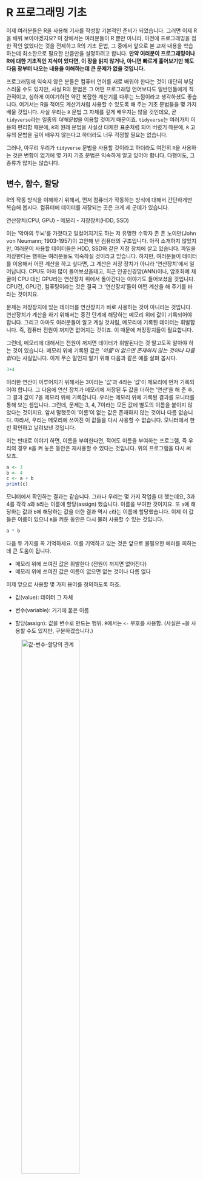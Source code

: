 # R 프로그래밍 기초

이제 여러분들은 R을 사용해 기사를 작성할 기본적인 준비가 되었습니다. 그러면 이제 R을 배워 보아야겠지요? 이 장에서는 여러분들이 R 뿐만 아니라, 이전에 프로그래밍을 접한 적인 없었다는 것을 전제하고 R의 기초 문법, 그 중에서 앞으로 본 교재 내용을 학습하는데 최소한으로 필요한 만큼만을 설명하려고 합니다. **만약 여러분이 프로그래밍이나 R에 대한 기초적인 지식이 있다면, 이 장을 읽지 않거나, 아니면 빠르게 훑어보기만 해도 다음 장부터 나오는 내용을 이해하는데 큰 문제가 없을 것입니다.**

프로그래밍에 익숙지 않은 분들은 컴퓨터 언어를 새로 배워야 한다는 것이 대단히 부담스러울 수도 있지만, 사실 R의 문법은 그 어떤 프로그래밍 언어보다도 일반인들에게 직관적이고, 심하게 이야기하면 약간 복잡한 계산기를 다루는 느낌이라고 생각하셨도 좋습니다. 여기서는 R을 적어도 계산기처럼 사용할 수 있도록 해 주는 기초 문법들을 몇 가지 배울 것입니다. 사실 우리는 `R` 문법 그 자체를 깊게 배우지는 않을 것인데요, 곧 `tidyverse`라는 일종의 *대체문법*을 이용할 것이기 때문이죠. `tidyverse`는 여러가지 이용의 편리함 때문에, `R`의 원래 문법을 사실상 대체한 표준처럼 되어 버렸기 때문에, `R` 고유의 문법을 깊이 배우지 않는다고 하더라도 너무 걱정할 필요는 없습니다.

그러나, 아무리 우리가 `tidyverse` 문법을 사용할 것이라고 하더라도 여전히 `R`을 사용하는 것은 변함이 없기에 몇 가지 기초 문법은 익숙하게 알고 있어야 합니다. 다행이도, 그 종류가 많지는 않습니다.

## 변수, 함수, 할당

R의 작동 방식을 이해하기 위해서, 먼저 컴퓨터가 작동하는 방식에 대해서 간단하게만 복습해 봅시다. 컴퓨터에 데이터를 저장되는 곳은 크게 세 군데가 있습니다.

연산장치(CPU, GPU) - 메모리 - 저장장치(HDD, SSD)

이는 '악마의 두뇌'를 가졌다고 일컬어지기도 하는 저 유명한 수학자 존 폰 노이만(John von Neumann; 1903-1957)이 고안해 낸 컴퓨터의 구조입니다. 아직 소개하지 않았지만, 여러분이 사용할 데이터들은 HDD, SSD와 같은 저장 장치에 살고 있습니다. 파일을 저장한다는 행위는 여러분들도 익숙하실 것이라고 믿습니다. 하지만, 여러분들이 데이터를 이용해서 어떤 계산을 하고 싶다면, 그 계산은 저장 장치가 아니라 '연산장치'에서 일어납니다. CPU도 아마 많이 들어보셨을테고, 최근 인공신경망(ANN)이나, 암호화폐 채굴이 CPU 대신 GPU라는 연산장치 위에서 돌아간다는 이야기도 들어보셨을 것입니다. CPU건, GPU건, 컴퓨팅이라는 것은 결국 그 '연산장치'들이 어떤 계산을 해 주기를 바라는 것이지요.

문제는 저장장치에 있는 데이터를 연산장치가 바로 사용하는 것이 아니라는 것입니다. 연산장치가 계산을 하기 위해서는 중간 단계에 해당하는 메모리 위에 값이 기록되어야 합니다. 그리고 아마도 여러분들이 알고 계실 것처럼, 메모리에 기록된 데이터는 휘발합니다. 즉, 컴퓨터 전원이 꺼지면 없어지는 것이죠. 이 때문에 저장장치들이 필요합니다.

그런데, 메모리에 대해서는 전원이 꺼지면 데이터가 휘발된다는 것 말고도꼭 알아야 하는 것이 있습니다. 메모리 위에 기록된 값은 *'이름'이 없으면 존재하지 않는 것이나 다름 없다*는 사실입니다. 이게 무슨 말인지 알기 위해 다음과 같은 예를 살펴 봅시다.

```{r}
3+4
```

이러한 연산이 이루어지기 위해서는 3이라는 '값'과 4라는 '값'이 메모리에 먼저 기록되어야 합니다. 그 다음에 연산 장치가 메모리에 저장된 두 값을 더하는 '연산'을 해 준 후, 그 결과 값이 7을 메모리 위에 기록합니다. 우리는 메모리 위에 기록된 결과를 모니터를 통해 보는 셈입니다. 그런데, 문제는 3, 4, 7이라는 모든 값에 별도의 이름을 붙이지 않았다는 것이지요. 앞서 말했듯이 '이름'이 없는 값은 존재하지 않는 것이나 다름 없습니다. 따라서, 우리는 메모리에 쓰여진 이 값들을 다시 사용할 수 없습니다. 모니터에서 한 번 확인하고 날려보낸 것입니다.

이는 반대로 이야기 하면, 이름을 부여한다면, 적어도 이름을 부여하는 프로그램, 즉 우리의 경우 `R`을 켜 놓은 동안은 재사용할 수 있다는 것입니다. 위의 프로그램을 다시 써 보죠.

```{r}
a <- 3
b <- 4
c <- a + b
print(c)
```

모니터에서 확인하는 결과는 같습니다. 그러나 우리는 몇 가지 작업을 더 했는데요, 3과 4를 각각 `a`와 `b`라는 이름에 할당(assign) 했습니다. 이름을 부여한 것이지요. 또 `a`에 해당하는 값과 `b`에 해당하는 값을 더한 결과 역시 `c`라는 이름에 할당했습니다. 이제 이 값들은 이름이 있으니 `R`을 켜둔 동안은 다시 불러 사용할 수 있는 것입니다.

```{r}
a * b
```

다음 두 가지를 꼭 기억하세요. 이를 기억하고 있는 것은 앞으로 불필요한 에러를 피하는데 큰 도움이 됩니다.

-   메모리 위에 쓰여진 값은 휘발한다 (전원이 꺼지면 없어진다)
-   메모리 위에 쓰여진 값은 이름이 없으면 없는 것이나 다름 없다

이제 앞으로 사용할 몇 가지 용어를 정의하도록 하죠.

-   값(value): 데이터 그 자체

-   변수(variable): 거기에 붙은 이름

-   할당(assign): 값을 변수로 만드는 행위. `R`에서는 `<-` 부호를 사용함. (사실은 `=`을 사용할 수도 있지만, 구분하겠습니다.)

![값-변수-할당의 관계](pics/install/value_variable.png){width="60%"}

사람의 언어에 비유해서 설명하자면, 값과 변수는 *명사*, 또는 *목적어*에 해당합니다. 많은 경우에는 이렇게 주어진 대상에 어떤 행위를 하고 싶어하지요. 우리는 그것을 *연산*이라고 합니다. 그리고 그러한 *연산*을 문법으로 표현한 것을 *함수(function)*라고 하지요. 인간의 언어에서라면 함수는 *동사*에 해당합니다.

*그림*

우리는 위의 예에서 이미 함수를 보았습니다. `print()`가 그것입니다. 이것은 주어진 값을 콘솔에 출력하는 동작을 의미하는 것이니 *동사*라고 할 수 있습니다. 그러면 동사와 명사를 구분하듯, `R`에서 변수와 함수를 구분할 수 있을까요? 구분할 수 있습니다. 여러 방법이 있지만, 가장 간단한 방법은 문자열 뒤에 *괄호*가 있는지 보는 것입니다. 변수는 괄호가 없습니다. 하지만, 함수는 `print()`처럼 괄호가 있지요.

괄호는 왜 있는 것일까요? 괄호 안에 무언가를 써넣어야 하기 때문입니다. 즉, 함수가 표현하는 행위의 대상이 되는 *목적어*를 집어 넣어야 하기 때문이죠. 예컨대 `print(c)`에서 `c`라는 변수는 바로 그 목적어에 해당하요. 앞서 값이나 변수가 목적어의 역할을 하게 될 것이라고 했던 것을 기억할 것입니다. `print(c)`를 사람의 언어로 표현하면 다음과 같습니다.

> `c`를 콘솔에 `print()`하라.

![함수의 작동](pics/install/input_output.png){width="60%"}

이렇게 값이나 변수가 함수가 하는 연산의 대상이 되면, 즉, 함수의 괄호 안에 들어가면, 이를 입력값(input), 또는 인수(argument)라고 합니다. 입력값을 받았으니 함수는 연산의 결과로 출력값(output)을 내어놓겠지요. 사실 더 정확한 표현은 다음과 같습니다.

```{r}
print(x=c)
```

여기서 `x`는 `print()`라는 함수의 매개변수(parameter), `c`는 그 매개변수에 집어넣은 인수, 또는 입력값입니다. 매개변수는 `print()`라는 함수가 그 내부에서 사용하는 변수입니다. `print()`라는 함수는 내부에서 `x`라는 변수를 이용해 행위를 하지, `c`라는 함수 밖에 존재하는 변수에 대해서는 알지 못합니다. 그런데 `x=c`라고 하는 순간, 이용자는 함수에게 "네가 이용할 `x`가 바로 바로 `c`라는 변수에 들어있는 값이야"라고 연결해 주는 것입니다.

![함수와 인수](pics/install/parameter_argument.pngㅑ{width=50%}

그러면 `print()`는 자신이 이용하는 `x`라는 그릇에 `c`에 이미 연결되어 있는 값을 담고 그것을 출력하는 행위를 하게 됩니다.

그런데 왜 첫번째 예에서는 `x=`을 생략하고 `print(c)`라고 했는데도 작동했을까요? 그것은 `print()` 함수 자체가 첫번째로 입력한 숫자를 `x`에 대응하는 인수로 자동으로 인식하도록 프로그램 되어 있기 때문입니다. 무언가를 출력하라고 하는 명령은 수없이 사용하게 될텐대, 매번 매개변수를 반복행 하면 너무 귀찮겠지요.

그런데, 모든 함수가 인수를 필요로 하는 것은 아닙니다. 자연언어에서 동사 역시 자동사와 타동사로 구분되는 것과 같은 이치입니다. 예컨대 다음과 같은 함수는 인수 없이 실행 됩니다.

```{r eval=FALSE}
getwd()
```

`getwd()`라는 함수가 working directory 즉, 현재 `R`이 작업을 하고 있는 컴퓨터의 경로를 표시하는 동작을 의미하니, 인수가 따로 필요하지는 않겠지요. 어떤 경우에는 함수가 인수를 필요로 하지만 (즉, 타동사 이지만), 인수를 쓰지 않아도 작동하는 경우가 있습니다. 그런 경우에는 함수가 자신이 필요로 하는 인수에 대해 디폴트 값을 가지고 있는 경우 입니다. 즉, 사용자가 아무 인수도 주지 않으면 자동으로 인수로 가정하는 값이 있는 경우도 있다는 것입니다. 우리가 "밥 먹어"하는 대신 상대방이 알아들을만 한 상황에서는 "먹어"라고 하는 것과 비슷한 이치입니다.

## 데이터의 타입과 구조

`R`은 여러가지 종류의 데이터를 다룰 수 있습니다. 하지만 컴퓨터 프로그램은 인간처럼 연산을 하면서 주어진 데이터가 숫자인지, 문자인지 직관적으로 결정할 능력을 가지고 있지 않습니다. 연산이 이루어지기 전에 해당 데이터가 숫자인지, 문자인지, 미리 정해놓아야 합니다. 이렇게 정해 놓은 데이터의 종류를 데이터의 타입(Type)이라고 합니다. 그와는 달리, 타입을 가지고 있는 복수의 값을 엮어 놓는 방식도 여러가지가 있습니다. 우리는 그 다양한 방식들을 데이터의 구조(Structure)라고 부를 것입니다. 데이터의 타입과 구조는 매우 많은 종류가 있고, 심지어 이용자가 만들어낼 수도 있는데, 여기서는 일반적인 데이터 분석 및 시각화를 위해 자주 사용하게 되는 것만 짚고 넘어가려고 합니다.

### 데이터 타입

-   `numeric`: 1, 1.2, -3.42와 같이, 우리가 일상생활에서 사용하는 *실수*의 개념에 가깝습니다.
-   `character`: 이는 문자를 의미합니다. "a", "b", "3-2"와 같이 따옴표로 둘러싸 문자를 표현합니다. 사람의 눈에는 숫자이더라도 "1"라고 쓰면 R은 이를 문자로 인식합니다. 따라서 `"1"-"2"`와 같은 명령어를 치면 에러가 발생합니다.
-   `logical`: 이는 `TRUE` 또는 `FALSE` 두 개의 값을 갖는 논리 연산을 위한 데이터 타입 입니다. 따옴표를 사용하지 않고, 대문자로만 표기했다는 것에 유의하세요. `R은` 소문자와 대문자를 구분하기 때문에, `True` 또는 `False`라고 쓰는 순간 완전히 다른 의미를 가지게 됩니다. 또 `"TRUE"`, `"FALSE"`라고 쓴다면, `logical` 타입이 아닌 `character` 타입으로 인식됩니다. `logical` 타입은 다른 언어에서는 *Boolean* 타입이라고 불리기도 합니다.

그 외에 특별한 데이터가 있습니다. `NA`는 값이 없음을, `NaN`은 계산 결과가 숫자로 표현될 수 없었음을 이야기 합니다. 예컨대, 0을을 0으로 나누려고 한다면, 그 결과값은 `NaN`이 됩니다.

```{r}
0/0
```

정수를 뜻하는 `integer`, 복소수를 뜻하는 `complex` 타입도 있지만 당장 다룰 일이 별로 없을 것이므로, 건너뛰도록 하겠습니다. 또 하나 중요한 데이터 타입으로는 `factor`라는 것이 있는데요, 이것은 바로 이해가 어려우니, 나중에 사용할 때 설명하도록 하겠습니다.

### 데이터 구조

`R`의 특이한 점 중 하나는 한 개의 값이 따로 존재한다는 개념이 없다는 것입니다. 이상하게 들리겠지만, 일단 이해를 위해 다음과 같은 예를 보도록 하죠.

```{r}
2
```

콘솔에서 2라고 치고 엔터를 누르면, `R`은 이 값을 그대로 반복해서 보여주는데요, 그 옆에 `[1]`이라고 쓰여져 있는 것이 보일 것입니다. 그것은 `2`가 값들을 모아놓은 *집합*의 첫번째 *요소*라는 뜻입니다. 우리에게는 그냥 하나의 숫자 같지만, `R`은 여러개의 값을 담을 수 있는 *그릇*이 있는데, 그 안에 들어있는 값이 하필이면 한 개 였고, 그 한 개의 값이 첫번째 요소이니(물론 마지막 요소이기도 합니다) `[1]`이라고 표시한 것입니다. 이렇게 `R`은 항상 모든 값이 여러개의 값을 가질 수 있는 *그릇*에 담겨있다고 생각하고, 그릇이 없는 값 같은 것은 존재하지 않는다고 봅니다. 이렇게 값들을 담을 수 있는 그릇을 *데이터 구조(structure)*라고 부릅니다.

*그릇 그림*

#### (1) 벡터(vector)

`R`이 사용하는 가장 간단한 데이터 구조는 벡터 입니다. 벡터는 같은 데이터 타입을 가진 값들의 순서가 있는 집합이라고 생각하면 좋습니다. 사실 위에서 본 `[1] 2`라는 출력 값은 "2라는 값 하나만 가지고 있는 벡터"라는 뜻입니다. 이제 여러개의 값이 담겨 있는 벡터를 보겠습니다.

```{r}
vecNum <- c(1,2,3,4,5)
vecNum
```

```{r}
vecChar <- c('a', 'b', 'c')
vecChar
```

위에서 보듯 `c()`라는 함수를 이용해서 여러 개의 값을 만들 수 있습니다. 또 값을 변수에 *할당*하는데 사용했던 `<-` 연산자를 이용해 벡터 전체를 하나의 변수에 할당할 수도 있습니다. 위의 예에서 `vecNum`은 `numeric` 데이터 타입만을 가지고 있는 벡터이지만, `vecChar`의 경우에는 `character` 타입으로만 이루어진 벡터입니다.

### (2) 리스트(list)

리스트는 '키(key)'라고 불리는 데이터의 이름과 그에 상응하는 '값(value)' 사이의 연결로 표현되는 데이터 구조 입니다. 이렇게 말하면 조금 난해하지만, 예를 보면 간단합니다.

```{r}
persons <- list(id = c(1, 2, 3),
                gender = c("Male", "Female", "Female"),
                height = c(173, 165, 170))
persons
```

위의 예에서 `c(1,2,3)`과 같은 정보는 '값'에 해당하고, `id`, `gender`, `height`과 같은 값들은 이 값들과 연결된 '키'에 해당합니다. 이렇게 리스트를 만들어 놓으면 벡터보다 직관적으로 데이터의 관심있는 일부분을 불러올 수 있습니다. 예컨대 위에서 만든 리스트에 담긴 3명에 대한 정보 중, 성별만을 알고 싶다면 다음과 같이 명령하면 됩니다.

```{r}
persons$gender
```

위의 예에서 바로 알 수 있듯이 `$` 연산자는 리스트에서 특정 키에 해당하는 값을 부르기 위한 역할을 합니다. 당장은 리스트 보다 벡터를 자주 사용하게 되겠지만, 곧 리스트가 유용한 경우가 자주 발생하게 됩니다.

### (3) 데이터프레임(Data Frame)

데이터 프레임은 우리가 잘 알고 있는 표(table)를 의미합니다. 예컨대 위에서 사용한 리스트의 예를 데이터 프레임으로 만들어 볼까요?

```{r}
df <- data.frame(id = c(1, 2, 3),
                 gender = c("Male", "Female", "Female"),
                 height = c(173, 165, 170))
df
```

우리에게 익숙한 테이블 모양으로 출력이 된다는 것을 알 수 있습니다. 예컨대 데이터로 엑셀 파일이 있어 이를 `R`을 이용해 분석하려 한다면, 이렇게 데이터프레임으로 인식시키는 것이 가장 직관적이겠지요. 데이터 프레임은 여러분들이 가장 자주 보게 될 데이터 구조 입니다.

## 서브세트(Subset)

앞서 리스트에 대해 이야기 하면서 `$` 연산자를 통해 데이터의 일부만 보는 작업의 예를 보았습니다. 이렇게 데이터의 일부만 보는 행위를 서브세트라고 합니다. 서브세트를 분석 목적에 맞게 잘 하는 것은 데이터 과학에서 가장 중요하고, 자주 하게 되는 테크닉 입니다. 우리는 여기서 배우는 서브세트 기술 보다 조금 더 명료한 방법을 앞으로 사용하게 되겠지만, 이를 100% 피해갈 수는 없으므로, 가장 기초적인 것만 보도록 하겠습니다.

### 벡터

일단 벡터의 서브세트를 이해하기 위해 다음과 같은 예를 보겠습니다.

```{r}
a <- c(4, 5, 6, 7, 8)
a[2]
```

이렇게 벡터를 서브세트 하기 위해서는 간단하게 `[]` 안에 몇 번째 값을 보고 싶은지를 써 주면 됩니다. 이런 것도 가능합니다.

```{r}
a[2:4]
```

여기서 `2:4`는 "2에서 4까지의 정수"라는 뜻으로 `c(2,3,4)`라고 쓴 것과 동일한 효과를 갖습니다. 따라서, 두번째, 세번째, 네번째 값이 서브세트 된 것이지요. 또 이런 방식으로 특정 순서에 있는 값만 제외하는 것도 가능합니다.

```{r}
a[-2]
```

### 리스트

이번엔 아까 썼던 것과 같은 리스트 예를 사용해 보겠습니다.

```{r}
persons <- list(id = c(1, 2, 3),
                gender = c("Male", "Female", "Female"),
                height = c(173, 165, 170))
```

아까 `persons$gender`라고 써서 subset하는 방식으로 봤습니다. 똑같은 효과를 갖는 명령어로 다음과 같이 쓸 수 있습니다.

```{r}
persons[["gender"]]
```

대괄호를 두번 써 주었다는 것('\[\[')에 유의해 주세요. 정확하게 같은 결과가 나오지만, 이 때는 키(key)를 따옴표를 써서 문자열로 제시해 주어야 합니다. 사실 `persons$gender`는 이 코드를 조금 더 간단하게 쓰기 위한 약어라고 생각하시면 되겠습니다. 사실 `gender`는 `persons` 리스트에서 두번째 키이기 때문에 다음과 같이 써도 결과는 같습니다.

```{r}
persons[[2]]
```

대괄호를 한번 쓰는 것은 조금 다른 의미를 갖습니다.

```{r}
persons[2]
```

결과에서 보는 것처럼, `persons[[2]]`는 `persons`라는 `list`의 두번째 키/값의 쌍에서 값만 되돌려달라는 의미입니다. 따라서 되돌려받는 값은 값에 해당하는 벡터, `c("Male", "Female", "Female")`이 됩니다. 반면, `persons[2]`는 두 번째 키/값의 쌍 전체를 돌려달라는 돌려달라는 의미이므로, 반환값 역시 리스트인 `list(gender = c("Male", "Female", "Female"))` 형태가 됩니다. 따라서, `persons[2:3]`과 같은 표현도 자연스럽게 정의가 되겠지요.

### 데이터프레임

사실 여러분은 데이터프레임을 서브세트 할 일이 가장 많을 것입니다. 사실 데이터프레임을 서브세트 하는 방식은 리스트와 매우 유사합니다. 아까 만든 `df` 데이터프레임을 생각해 보면,

```{r}
df$gender
```

는 리스트처럼 `gender`열의 값에 해당하는 벡터를 돌려주고, 이는 다음과 같습니다.

```{r}
df[['gender']]
```

반면 숫자를 이용한 서브세팅도 리스트와 유사합니다.

`df[[2]]`라고 하면 두번째 열(column)에 해당하는 벡터를, `df[2]`라고 하면 두번째 열을 그 값에 해당하는 벡터값만이 아니라, 열의 이름인 `gender`가 더해진 열 한 개짜리 데이터프레임을 돌려줍니다. 그런데, 이런 방식 말고 리스트와 다른 방식의 서브세팅도 있습니다. 이는 데이터프레임을 다룰 때에는 값을 취할 행과 열을 모두 지정해 주는 경우도 많기 때문이지요. 그 방식은 다음과 같습니다.

```{r}
df[2,3]
```

이 명령어는 두 번째 *행*, 세 번째 *열*에 해당하는 값을 취하라는 뜻입니다. 그렇다면 앞에서 배운 `:` 연산자를 이용해 다음과 같은 표현도 가능합니다.

```{r}
df[1:2, 2:3]
```

물론, 이는 첫번째 부터 두번째 행, 두번째부터 세번째 열에 해당하는 값을 데이터프레임 형태로 되돌려달라는 의미입니다.

이렇게 연속된 숫자를 이용한 서브세팅 말고 첫번째와 세번째 열에 해당하는 값을 돌려달라고 할 수도 있겠지요? 이 때는 숫자로 이루어진 벡터를 이용합니다.

```{r}
df[ , c(1,3)]
```

그런데 이번에 행을 지정하는 부분 (쉼표 앞 부분)이 비어 있습니다. 이는 행 전체에 해당하는 정보를 달라는 것을 뜻합니다.

이것 말고도 서브세팅에 이용할 수 있는 기술은 몇 가지 더 있는데요, 우리는 사실 이 방식을 사용하지 않을 예정입니다. 왜냐하면, 이렇게 `R`이 기본적으로 제공하는 방식은 가독성이 그리 좋지 않아, 몇 일만 지나도 내가 무엇을 하려고 했던 것인지 잊어버리는 경우가 많습니다. 예컨대, 위의 예에서 첫번째, 세번째 열이 무엇이었는지 기억하는 사람은 별로 없겠지요. 또 내가 스스로 쓴 코드를 이해하기 어렵다는 것은 다른 사람이 이해하기는 더 어렵다는 뜻입니다. 이는 협업을 자주 해야 하는 데이터 저널리즘에서는 치명적인 문제라고 할 수 있습니다. 따라서 우리는 다음 장에서 가독성과 협업 효율성이 높은 다른 방식을 이용할 것입니다.

## 조건(Predicate)

여기서 말하는 조건은 쉽게 말하면 *질문* 입니다. 코딩을 하다보면 질문을 할 일이 정말 많은데요, 특히 우리가 자주 사용하는 조건(Predicate)을 이용한 질문들은 그 대답이 `logical` 값, 즉, `TRUE` 또는 `FALSE`가 됩니다. `R`에게 참, 거짓을 물어보는 방식은 아주 많은데요, 그 중 아주 많이 사용하는 것들로는 다음과 같은 것들이 있습니다.

> `==`, `!=`, `%in%`, `is.na()`, `>`, `>=`, `<`, `<=`

`==`는 "두 값이 같은지"를 물어보는 것입니다. 예컨대,

```{r}
2 == 2
```

```{r}
2 == 3
```

```{r}
a <- 2
a == 2
```

등이 가능합니다. 마지막 예에서 알 수 있듯이, `==` 앞 뒤에는 값이 와도, 변수명이 와도 좋습니다. 여기서 등호가 *2개*라는 것에 유의하세요. `R`에서 `=`와 `==`는 전혀 다른 것입니다. `=`는 `<-`와 유사하게 할당의 의미로, `==`는 질문의 의미로 사용합니다.

반면, `!=`는 "구 값이 다른지"를 물어보는 것이겠지요. 예컨대,

```{r}
2 != 3
```

두 값이 다르기 때문에 이에 대한 대답은 `TRUE` 입니다. 반면 `2!=2`의 답은 `FALSE`겠지요. `!=`은 등호 앞에 `!`를 붙여서 만드는데, `!`는 `R`에서 `not`을 의미합니다.

`%in%`은 해당 연산자 앞의 값이 연산자 뒤에 나오는 벡터에 속하는지를 물어보는 조건 입니다. 예컨대 다음과 같은 방식입니다.

```{r}
2 %in% c(2,3,4,5)
```

```{r}
6 %in% c(2,3,4,5)
```

마지막으로 `in.na()`는 결측값이 있는 곳에 `TRUE`를 되돌려주는 조건입니다.

```{r}
is.na(c(2,3,NA,5))
```

`is.na()`는 앞에서 다룬 조건들과 몇 가지 점에서 조금 다릅니다. 먼저, 질문을 하는 방식에 두개의 다른 값을 이용하는 것이 아니라 하나의 값(위의 예에서는 벡터 `c(2,3,NA,5)`)만을 사용합니다. 둘째, 그렇기 때문에 조건의 형태가 일반 함수 형태로 되어 있고, 괄호 안에 질문의 대상이 되는 값을 써 넣도록 되어 있습니다. 셋째, 대답이 하나의 `TRUE` 또는 `FALSE`가 아니라, 벡터의 모든 요소에 대해서 주어집니다. 세번째 요소만 결측값이니, 답이 `c(FALSE, FALSE, TRUE, FALSE)`가 되는 것이지요. 만약 반대로 "결측값이 아닌 곳"을 찾으려 한다면, `!`이 부정을 의미한다고 하였으니 다음과 같이 쓰면 되겠지요.

```{r}
!is.na(c(2,3,NA,5))
```
